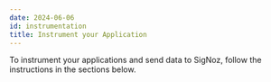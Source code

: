 ```yaml
---
date: 2024-06-06
id: instrumentation
title: Instrument your Application
---
```


To instrument your applications and send data to SigNoz, follow the instructions in the sections below.

<DocCardContainer>

<DocCard
    title="📄️ Python"
    description="Send events from you Python application to SigNoz."
    href="/docs/instrumentation/python"
/>

<DocCard
    title="📄️ Java"
    description="Send events from you Java application to SigNoz."
    href="/docs/instrumentation/java"
/>

<DocCard
    title="📄️ Javascript"
    description="Send events from you Javascript application to SigNoz."
    href="/docs/instrumentation/javascript"
/>

<DocCard
    title="📄️ Golang (Go)"
    description="Send events from you Golang (Go) application to SigNoz."
    href="/docs/instrumentation/golang"
/>

<DocCard
    title="📄️ PHP"
    description="Send events from you PHP application to SigNoz."
    href="/docs/instrumentation/php"
/>

<DocCard
    title="📄️ .NET"
    description="Send events from you .NET application to SigNoz."
    href="/docs/instrumentation/dotnet"
/>

<DocCard
    title="📄️ Ruby on Rails"
    description="Send events from you Ruby on Rails application to SigNoz."
    href="/docs/instrumentation/ruby-on-rails"
/>

<DocCard
    title="📄️ Elixir"
    description="Send events from you Elixir application to SigNoz."
    href="/docs/instrumentation/elixir"
/>

<DocCard
    title="📄️ Rust"
    description="Send events from you Rust application to SigNoz."
    href="/docs/instrumentation/rust"
/>

<DocCard
    title="📄️ Swift"
    description="Send events from you Swift application to SigNoz."
    href="/docs/instrumentation/swift"
/>

</DocCardContainer>